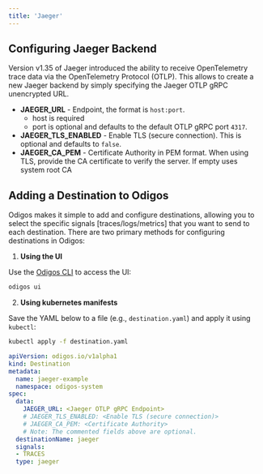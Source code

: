 ---
title: 'Jaeger'
---

## Configuring Jaeger Backend

Version v1.35 of Jaeger introduced the ability to receive OpenTelemetry trace data via the OpenTelemetry Protocol (OTLP).
This allows to create a new Jaeger backend by simply specifying the Jaeger OTLP gRPC unencrypted URL.

- **JAEGER_URL** - Endpoint, the format is `host:port`.
  - host is required
  - port is optional and defaults to the default OTLP gRPC port `4317`.
- **JAEGER_TLS_ENABLED** - Enable TLS (secure connection). This is optional and defaults to `false`.
- **JAEGER_CA_PEM** - Certificate Authority in PEM format. When using TLS, provide the CA certificate to verify the server. If empty uses system root CA

## Adding a Destination to Odigos

Odigos makes it simple to add and configure destinations, allowing you to select the specific signals [traces/logs/metrics] that you want to send to each destination. There are two primary methods for configuring destinations in Odigos:

1. **Using the UI**

Use the [Odigos CLI](https://docs.odigos.io/cli/odigos_ui) to access the UI:

```bash
odigos ui
```

2. **Using kubernetes manifests**

Save the YAML below to a file (e.g., `destination.yaml`) and apply it using `kubectl`:

```bash
kubectl apply -f destination.yaml
```


```yaml
apiVersion: odigos.io/v1alpha1
kind: Destination
metadata:
  name: jaeger-example
  namespace: odigos-system
spec:
  data:
    JAEGER_URL: <Jaeger OTLP gRPC Endpoint>
    # JAEGER_TLS_ENABLED: <Enable TLS (secure connection)>
    # JAEGER_CA_PEM: <Certificate Authority>
    # Note: The commented fields above are optional.
  destinationName: jaeger
  signals:
  - TRACES
  type: jaeger
```
